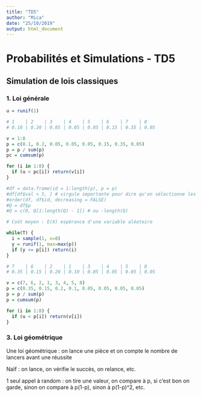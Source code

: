 ```yaml
---
title: "TD5"
author: "Mica"
date: "25/10/2019"
output: html_document
---
```


# Probabilités et Simulations - TD5

## Simulation de lois classiques

### 1. Loi générale

```r
u = runif(1)

# 1    | 2    | 3    | 4    | 5    | 6    | 7    | 8
# 0.10 | 0.20 | 0.05 | 0.05 | 0.05 | 0.15 | 0.35 | 0.05

v = 1:8
p = c(0.1, 0.2, 0.05, 0.05, 0.05, 0.15, 0.35, 0.05)
p = p / sum(p)
pc = cumsum(p)

for (i in 1:8) {
  if (u < pc[i]) return(v[i])
}

#df = data.frame(id = 1:length(p), p = p)
#df[df$val < 5, ] # virgule importante pour dire qu'on sélectionne les colonnes
#order(df, df$id, decreasing = FALSE)
#Q = df$p
#Q = c(0, Q[1:length(Q) - 1]) # ou -length(Q)

# Coût moyen : E(X) espérance d'une variable aléatoire

while(T) {
  i = sample(1, x=8)
  y = runif(1, max=max(p))
  if (y <= p[i]) return(i)
}

# 7    | 6    | 2    | 1    | 3    | 4    | 5    | 8
# 0.35 | 0.15 | 0.20 | 0.10 | 0.05 | 0.05 | 0.05 | 0.05

v = c(7, 6, 2, 1, 3, 4, 5, 8)
p = c(0.35, 0.15, 0.2, 0.1, 0.05, 0.05, 0.05, 0.05)
p = p / sum(p)
p = cumsum(p)

for (i in 1:8) {
  if (u < p[i]) return(v[i])
}
```

### 3. Loi géométrique

Une loi géométrique : on lance une pièce et on compte le nombre de lancers avant une réussite

Naïf : on lance, on vérifie le succès, on relance, etc.

1 seul appel à random : on tire une valeur, on compare à p, si c'est bon on garde, sinon on compare à p(1-p), sinon à p(1-p)^2, etc.
